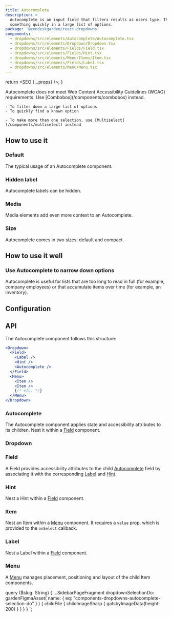 ```yaml
---
title: Autocomplete
description: >
  Autocomplete is an input field that filters results as users type. This helps users find
  something quickly in a large list of options.
package: '@zendeskgarden/react-dropdowns'
components:
  - dropdowns/src/elements/Autocomplete/Autocomplete.tsx
  - dropdowns/src/elements/Dropdown/Dropdown.tsx
  - dropdowns/src/elements/Fields/Field.tsx
  - dropdowns/src/elements/Fields/Hint.tsx
  - dropdowns/src/elements/Menu/Items/Item.tsx
  - dropdowns/src/elements/Fields/Label.tsx
  - dropdowns/src/elements/Menu/Menu.tsx
---
```



  return <SEO {...props} />;
}

<Alert title="Deprecated" type="warning">
  Autocomplete does not meet Web Content Accessibility Guidelines (WCAG) requirements. Use
  [Combobox](/components/combobox) instead.
</Alert>

<Usage>
  <Use>

    - To filter down a large list of options
    - To quickly find a known option

  </Use>
  <Misuse>

    - To make more than one selection, use [Multiselect](/components/multiselect) instead

  </Misuse>
</Usage>

## How to use it

### Default

The typical usage of an Autocomplete component.


<CodeExample code={DefaultCode}>
  <Default />
</CodeExample>

### Hidden label

Autocomplete labels can be hidden.


<CodeExample code={HiddenCode}>
  <Hidden />
</CodeExample>

### Media

Media elements add even more context to an Autocomplete.


<CodeExample code={MediaCode}>
  <Media />
</CodeExample>

### Size

Autocomplete comes in two sizes: default and compact.


<CodeExample code={SizeCode}>
  <Size />
</CodeExample>

## How to use it well

### Use Autocomplete to narrow down options

<BestPractice>
  <Do
    imageSource={props.data.dropdownSelectionDo.childFile.childImageSharp.gatsbyImageData}
    imageIsSquare
  >
    Autocomplete is useful for lists that are too long to read in full (for example, company
    employees) or that accumulate items over time (for example, an inventory).
  </Do>
</BestPractice>

## Configuration

<Configuration reactPackage={props.data.mdx.package} components={props.data.mdx.components} />

## API

The Autocomplete component follows this structure:

```jsx
<Dropdown>
  <Field>
    <Label />
    <Hint />
    <Autocomplete />
  </Field>
  <Menu>
    <Item />
    <Item />
    {/* etc. */}
  </Menu>
</Dropdown>
```


<FilteringNotes />

### Autocomplete

<Component components={props.data.mdx.components} componentName="autocomplete" />

The Autocomplete component applies state and accessibility attributes to its children. Nest it within a
[Field](#field) component.

<PropSheet components={props.data.mdx.components} componentName="autocomplete" />

### Dropdown

<Component components={props.data.mdx.components} componentName="dropdown" />


<Dropdowns />

<PropSheet components={props.data.mdx.components} componentName="dropdown" />

### Field

<Component components={props.data.mdx.components} componentName="field" />

A Field provides accessibility attributes to the child [Autocomplete](#autocomplete) field by associating it
with the corresponding [Label](#label) and [Hint](#hint).

<PropSheet components={props.data.mdx.components} componentName="field" />

### Hint

<Component components={props.data.mdx.components} componentName="hint" />

Nest a Hint within a [Field](#field) component.

<PropSheet components={props.data.mdx.components} componentName="hint" />

### Item

<Component components={props.data.mdx.components} componentName="item" />

Nest an Item within a [Menu](#menu) component. It requires a `value` prop, which is provided to
the `onSelect` callback.

<PropSheet components={props.data.mdx.components} componentName="item" />

### Label

<Component components={props.data.mdx.components} componentName="label" />

Nest a Label within a [Field](#field) component.

<PropSheet components={props.data.mdx.components} componentName="label" />

### Menu

<Component components={props.data.mdx.components} componentName="menu" />

A [Menu](/components/menu) manages placement, positioning and layout of the child Item components.

<PropSheet components={props.data.mdx.components} componentName="menu" />


  query ($slug: String) {
    ...SidebarPageFragment
    dropdownSelectionDo: gardenFigmaAsset(
      name: { eq: "components-dropdowns-autocomplete-selection-do" }
    ) {
      childFile {
        childImageSharp {
          gatsbyImageData(height: 200)
        }
      }
    }
  }
`;

